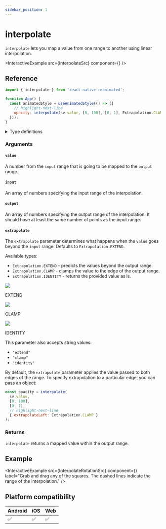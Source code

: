 ```yaml
---
sidebar_position: 1
---
```


# interpolate

`interpolate` lets you map a value from one range to another using linear interpolation.


<InteractiveExample src={InterpolateSrc} component={<Interpolate />} />

## Reference

```javascript
import { interpolate } from 'react-native-reanimated';

function App() {
  const animatedStyle = useAnimatedStyle(() => ({
    // highlight-next-line
    opacity: interpolate(sv.value, [0, 100], [0, 1], Extrapolation.CLAMP),
  }));
}
```

<details>
<summary>Type definitions</summary>

```typescript
enum Extrapolation {
  IDENTITY = 'identity',
  CLAMP = 'clamp',
  EXTEND = 'extend',
}

type ExtrapolationAsString = 'identity' | 'clamp' | 'extend';

export type ExtrapolationType =
  | ExtrapolationConfig
  | Extrapolation
  | ExtrapolationAsString
  | undefined;

function interpolate(
  value: number,
  input: readonly number[],
  output: readonly number[],
  extrapolate?: ExtrapolationType
): number;
```

</details>

### Arguments

#### `value`

A number from the `input` range that is going to be mapped to the `output` range.

#### `input`

An array of numbers specifying the input range of the interpolation.

#### `output`

An array of numbers specifying the output range of the interpolation. It should have at least the same number of points as the input range.

#### `extrapolate` <Optional/>

The `extrapolate` parameter determines what happens when the `value` goes beyond the `input` range. Defaults to `Extrapolation.EXTEND`.

Available types:

- `Extrapolation.EXTEND` - predicts the values beyond the output range.
- `Extrapolation.CLAMP` - clamps the value to the edge of the output range.
- `Extrapolation.IDENTITY` - returns the provided value as is.


<div style={{display: "flex", justifyContent: "center", textAlign: "center"}}>

<div style={{ maxWidth: 320 }}>
  <img src={useBaseUrl('/img/extrapolation/extend.png')} />
  <p>EXTEND</p>
</div>
<div style={{ maxWidth: 320 }}>
  <img src={useBaseUrl('/img/extrapolation/clamp.png')} />
  <p>CLAMP</p>
</div>
<div style={{ maxWidth: 320 }}>
  <img src={useBaseUrl('/img/extrapolation/identity.png')} />
  <p>IDENTITY</p>
</div>

</div>

This parameter also accepts string values:

- `"extend"`
- `"clamp"`
- `"identity"`

By default, the `extrapolate` parameter applies the value passed to both edges of the range. To specify extrapolation to a particular edge, you can pass an object:

```javascript
const opacity = interpolate(
  sv.value,
  [0, 100],
  [0, 1],
  // highlight-next-line
  { extrapolateLeft: Extrapolation.CLAMP }
);
```

### Returns

`interpolate` returns a mapped value within the output range.

## Example


<InteractiveExample
  src={InterpolateRotationSrc}
  component={<InterpolateRotation />}
  label="Grab and drag any of the squares. The dashed lines indicate the range of the interpolation."
/>

## Platform compatibility

<div className="platform-compatibility">

| Android | iOS | Web |
| ------- | --- | --- |
| ✅      | ✅  | ✅  |

</div>

